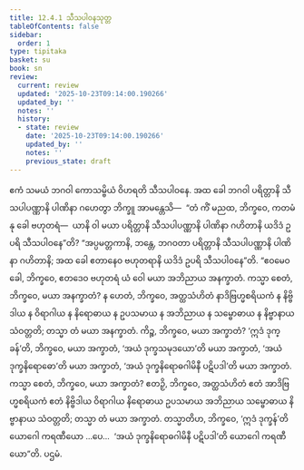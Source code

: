 ```yaml
---
title: 12.4.1 သီသပါဝနသုတ္တ
tableOfContents: false
sidebar:
  order: 1
type: tipitaka
basket: su
book: sn
review:
  current: review
  updated: '2025-10-23T09:14:00.190266'
  updated_by: ''
  notes: ''
  history:
  - state: review
    date: '2025-10-23T09:14:00.190266'
    updated_by: ''
    notes: ''
    previous_state: draft
---
```



<ReviewStatus review={frontmatter.review} showDetails={true} />

<HypothesisAnnotation frontmatter={frontmatter} />

<DynamicBreadcrumb />

<Division number="1101" book="sn" e="ch" v="18" p="444">

<Paragraph number="2308" book="sn">
ဧကံ သမယံ ဘဂဝါ ကောသမ္ဗိယံ ဝိဟရတိ သီသပါဝနေ. အထ ခေါ ဘဂဝါ ပရိတ္တာနိ သီသပါပဏ္ဏာနိ ပါဏိနာ ဂဟေတွာ ဘိက္ခူ အာမန္တေသိ—  “တံ ကိံ မညထ, ဘိက္ခဝေ, ကတမံ နု ခေါ ဗဟုတရံ—  ယာနိ ဝါ မယာ ပရိတ္တာနိ သီသပါပဏ္ဏာနိ ပါဏိနာ ဂဟိတာနိ ယဒိဒံ ဥပရိ သီသပါဝနေ”တိ? “အပ္ပမတ္တကာနိ, ဘန္တေ, ဘဂဝတာ ပရိတ္တာနိ သီသပါပဏ္ဏာနိ ပါဏိနာ ဂဟိတာနိ; အထ ခေါ ဧတာနေဝ ဗဟုတရာနိ ယဒိဒံ ဥပရိ သီသပါဝနေ”တိ. “ဧဝမေဝ ခေါ, ဘိက္ခဝေ, ဧတဒေဝ ဗဟုတရံ ယံ ဝေါ မယာ အဘိညာယ အနက္ခာတံ. ကသ္မာ စေတံ, ဘိက္ခဝေ, မယာ အနက္ခာတံ? န ဟေတံ, ဘိက္ခဝေ, အတ္ထသံဟိတံ နာဒိဗြဟ္မစရိယကံ န နိဗ္ဗိဒါယ န ဝိရာဂါယ န နိရောဓာယ န ဥပသမာယ န အဘိညာယ န သမ္ဗောဓာယ န နိဗ္ဗာနာယ သံဝတ္တတိ; တသ္မာ တံ မယာ အနက္ခာတံ.
</Paragraph>

<Paragraph number="2309" book="sn">
ကိဉ္စ, ဘိက္ခဝေ, မယာ အက္ခာတံ? ‘ဣဒံ ဒုက္ခန်’တိ, ဘိက္ခဝေ, မယာ အက္ခာတံ, ‘အယံ ဒုက္ခသမုဒယော’တိ မယာ အက္ခာတံ, ‘အယံ ဒုက္ခနိရောဓော’တိ မယာ အက္ခာတံ, ‘အယံ ဒုက္ခနိရောဓဂါမိနီ ပဋိပဒါ’တိ မယာ အက္ခာတံ.
</Paragraph>

<Paragraph number="2310" book="sn">
ကသ္မာ စေတံ, ဘိက္ခဝေ, မယာ အက္ခာတံ? ဧတဉှိ, ဘိက္ခဝေ, အတ္ထသံဟိတံ ဧတံ အာဒိဗြဟ္မစရိယကံ ဧတံ နိဗ္ဗိဒါယ ဝိရာဂါယ နိရောဓာယ ဥပသမာယ အဘိညာယ သမ္ဗောဓာယ နိဗ္ဗာနာယ သံဝတ္တတိ; တသ္မာ တံ မယာ အက္ခာတံ.
</Paragraph>

<Paragraph number="2311" book="sn">
တသ္မာတိဟ, ဘိက္ခဝေ, ‘ဣဒံ ဒုက္ခန်’တိ ယောဂေါ ကရဏီယော …ပေ…  ‘အယံ ဒုက္ခနိရောဓဂါမိနီ ပဋိပဒါ’တိ ယောဂေါ ကရဏီယော”တိ.

</Paragraph>
</Division>

<Paragraph number="2312" type="center" book="sn">
ပဌမံ.
</Paragraph>